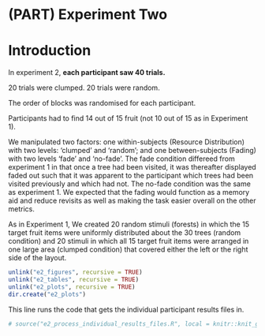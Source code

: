# (PART) Experiment Two {-}

# Introduction

In experiment 2, **each participant saw 40 trials.**

20 trials were clumped. 20 trials were random.

The order of blocks was randomised for each participant.

Participants had to find 14 out of 15 fruit (not 10 out of 15 as in Experiment 1).

We manipulated two factors: one within-subjects (Resource Distribution) with two levels: 'clumped' and 'random'; and one between-subjects (Fading) with two levels 'fade' and 'no-fade'. The fade condition differeed from experiment 1 in that once a tree had been visited, it was thereafter displayed faded out such that it was apparent to the participant which trees had been visited previously and which had not. The no-fade condition was the same as experiment 1. We expected that the fading would function as a memory aid and reduce revisits as well as making the task easier overall on the other metrics.

As in Experiment 1, We created 20 random stimuli (forests) in which the 15 target fruit items were uniformly distributed about the 30 trees (random condition) and 20 stimuli in which all 15 target fruit items were arranged in one large area (clumped condition) that covered either the left or the right side of the layout.

```r
unlink("e2_figures", recursive = TRUE)
unlink("e2_tables", recursive = TRUE)
unlink("e2_plots", recursive = TRUE)
dir.create("e2_plots")
```

This line runs the code that gets the individual participant results files in.

```r
# source("e2_process_individual_results_files.R", local = knitr::knit_global())
```

